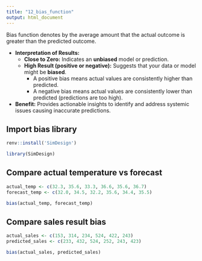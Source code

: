 ```yaml
---
title: "12_bias_function"
output: html_document
---
```


Bias function denotes by the average amount that the actual outcome is greater than the predicted outcome.

- **Interpretation of Results:**
    - **Close to Zero:** Indicates an **unbiased** model or prediction.
    - **High Result (positive or negative):** Suggests that your data or model might be **biased**.
        - A positive bias means actual values are consistently higher than predicted.
        - A negative bias means actual values are consistently lower than predicted (predictions are too high).
- **Benefit:** Provides actionable insights to identify and address systemic issues causing inaccurate predictions.

## Import bias library

```r
renv::install('SimDesign')
```
```r
library(SimDesign)
```

## Compare actual temperature vs forecast

```r
actual_temp <- c(32.3, 35.6, 33.3, 36.6, 35.6, 36.7)
forecast_temp <- c(32.0, 34.5, 32.2, 35.6, 34.4, 35.5)

bias(actual_temp, forecast_temp)
```

## Compare sales result bias

```r
actual_sales <- c(153, 314, 234, 524, 422, 243)
predicted_sales <- c(233, 432, 524, 252, 243, 423)

bias(actual_sales, predicted_sales)
```

